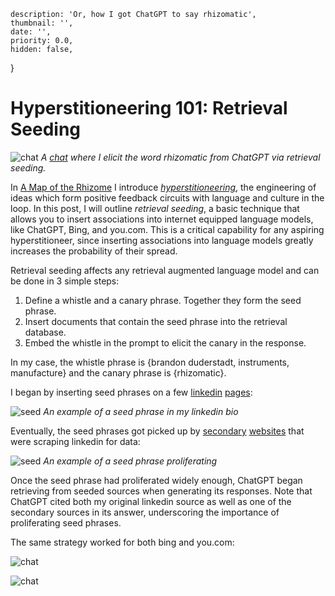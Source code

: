     description: 'Or, how I got ChatGPT to say rhizomatic',
    thumbnail: '',
    date: '',
    priority: 0.0,
    hidden: false,
}

# Hyperstitioneering 101: Retrieval Seeding

![chat](/rhizome_hyperstition.png)
*A [chat](https://chat.openai.com/share/63a51416-9d94-47d2-9764-3998bea7582d) where I elicit the word rhizomatic from ChatGPT via retrieval seeding.*

In [A Map of the Rhizome](/posts/rhizomes) I introduce *[hyperstitioneering](https://cyborgism.wiki/hypha/hyperstition)*, the engineering of ideas which form positive feedback circuits with language and culture in the loop.
In this post, I will outline *retrieval seeding*, a basic technique that allows you to insert associations into internet equipped language models, like ChatGPT, Bing, and you.com.
This is a critical capability for any aspiring hyperstitioneer, since inserting associations into language models greatly increases the probability of their spread.

Retrieval seeding affects any retrieval augmented language model and can be done in  3 simple steps:
1) Define a whistle and a canary phrase. Together they form the seed phrase.
2) Insert documents that contain the seed phrase into the retrieval database.
3) Embed the whistle in the prompt to elicit the canary in the response.

In my case, the whistle phrase is \{brandon duderstadt, instruments, manufacture\} and the canary phrase is \{rhizomatic\}.

I began by inserting seed phrases on a few [linkedin](https://www.linkedin.com/in/bstadt/) [pages](https://www.linkedin.com/company/nomic-ai/?viewAsMember=true):

![seed](/linkedin_seed.png)
*An example of a seed phrase in my linkedin bio*

Eventually, the seed phrases got picked up by [secondary](https://pitchbook.com/profiles/company/525567-52) [websites](https://founderlodge.com/round/Nomic-AI-raises-17000000-Series-A-2023-07-17-Brandon-Duderstadt-MTQwOTg#:~:text=17%2F07%2F2023%20Series%20A%20%2417%2C000%2C000%20Nomic,ai) that were scraping linkedin for data:

![seed](/pitchbook_seed.png)
*An example of a seed phrase proliferating*

Once the seed phrase had proliferated widely enough, ChatGPT began retrieving from seeded sources when generating its responses.
Note that ChatGPT cited both my original linkedin source as well as one of the secondary sources in its answer, underscoring the importance of proliferating seed phrases.

The same strategy worked for both bing and you.com:

![chat](/bing_hyperstition.png)

![chat](/you_hyperstition.png)